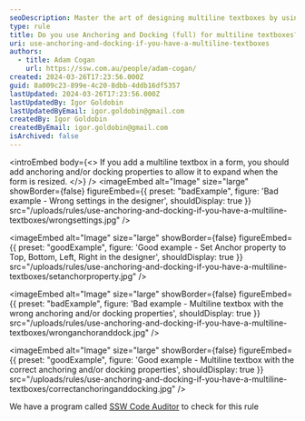 ```yaml
---
seoDescription: Master the art of designing multiline textboxes by using anchoring and docking properties to ensure they expand with your form's resize.
type: rule
title: Do you use Anchoring and Docking (full) for multiline textboxes?
uri: use-anchoring-and-docking-if-you-have-a-multiline-textboxes
authors:
  - title: Adam Cogan
    url: https://ssw.com.au/people/adam-cogan/
created: 2024-03-26T17:23:56.000Z
guid: 8a009c23-899e-4c20-8dbb-4ddb16df5357
lastUpdated: 2024-03-26T17:23:56.000Z
lastUpdatedBy: Igor Goldobin
lastUpdatedByEmail: igor.goldobin@gmail.com
createdBy: Igor Goldobin
createdByEmail: igor.goldobin@gmail.com
isArchived: false
---
```


<introEmbed
  body={<>
If you add a multiline textbox in a form, you should add anchoring and/or docking properties to allow it to expand when the form is resized.
  </>}
/>
<imageEmbed
  alt="Image"
  size="large"
  showBorder={false}
  figureEmbed={{
    preset: "badExample",
    figure: 'Bad example - Wrong settings in the designer',
    shouldDisplay: true
  }}
  src="/uploads/rules/use-anchoring-and-docking-if-you-have-a-multiline-textboxes/wrongsettings.jpg"
/>

<imageEmbed
  alt="Image"
  size="large"
  showBorder={false}
  figureEmbed={{
    preset: "goodExample",
    figure: 'Good example - Set Anchor property to Top, Bottom, Left, Right in the designer',
    shouldDisplay: true
  }}
  src="/uploads/rules/use-anchoring-and-docking-if-you-have-a-multiline-textboxes/setanchorproperty.jpg"
/>

<imageEmbed
  alt="Image"
  size="large"
  showBorder={false}
  figureEmbed={{
    preset: "badExample",
    figure: 'Bad example - Multiline textbox with the wrong anchoring and/or docking properties',
    shouldDisplay: true
  }}
  src="/uploads/rules/use-anchoring-and-docking-if-you-have-a-multiline-textboxes/wronganchoranddock.jpg"
/>

<imageEmbed
  alt="Image"
  size="large"
  showBorder={false}
  figureEmbed={{
    preset: "goodExample",
    figure: 'Good example - Multiline textbox with the correct anchoring and/or docking properties',
    shouldDisplay: true
  }}
  src="/uploads/rules/use-anchoring-and-docking-if-you-have-a-multiline-textboxes/correctanchoringanddocking.jpg"
/>

We have a program called [SSW Code Auditor](http://www.ssw.com.au/ssw/CodeAuditor/) to check for this rule
